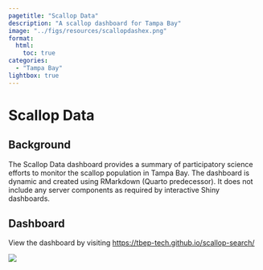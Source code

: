 ```yaml
---
pagetitle: "Scallop Data"
description: "A scallop dashboard for Tampa Bay"
image: "../figs/resources/scallopdashex.png"
format: 
  html: 
    toc: true
categories: 
  - "Tampa Bay"
lightbox: true
---
```


# Scallop Data {.unnumbered}

## Background

The Scallop Data dashboard provides a summary of participatory science efforts to monitor the scallop population in Tampa Bay.  The dashboard is dynamic and created using RMarkdown (Quarto predecessor).  It does not include any server components as required by interactive Shiny dashboards.

## Dashboard

View the dashboard by visiting [https://tbep-tech.github.io/scallop-search/](https://tbep-tech.github.io/scallop-search/){target="_blank"}

![](../figs/resources/scallopscreenshot.png)
